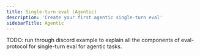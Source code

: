 ```yaml
---
title: Single-turn eval (Agentic)
description: 'Create your first agentic single-turn eval'
sidebarTitle: Agentic
---
```


TODO: run through discord example to explain all the components of
eval-protocol for single-turn eval for agentic tasks.